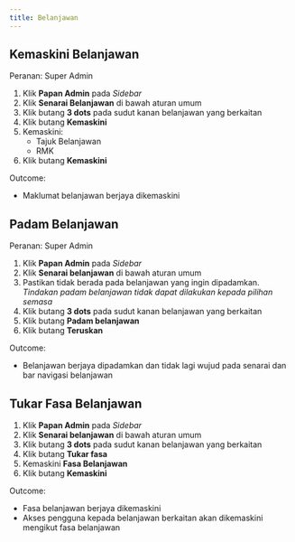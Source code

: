 ```yaml
---
title: Belanjawan
---
```


## Kemaskini Belanjawan
Peranan: Super Admin

1. Klik **Papan Admin** pada *Sidebar*
2. Klik **Senarai Belanjawan** di bawah aturan umum
3. Klik butang **3 dots** pada sudut kanan belanjawan yang berkaitan
4. Klik butang **Kemaskini**
5. Kemaskini:
    * Tajuk Belanjawan
    * RMK
6. Klik butang **Kemaskini**

Outcome: 
* Maklumat belanjawan berjaya dikemaskini

## Padam Belanjawan
Peranan: Super Admin

1. Klik **Papan Admin** pada *Sidebar*
2. Klik **Senarai belanjawan** di bawah aturan umum
3. Pastikan tidak berada pada belanjawan yang ingin dipadamkan. *Tindakan padam belanjawan tidak dapat dilakukan kepada pilihan semasa*
4. Klik butang **3 dots** pada sudut kanan belanjawan yang berkaitan
5. Klik butang **Padam belanjawan**
6. Klik butang **Teruskan**

Outcome:
* Belanjawan berjaya dipadamkan dan tidak lagi wujud pada senarai dan bar navigasi belanjawan

## Tukar Fasa Belanjawan
1. Klik **Papan Admin** pada *Sidebar*
2. Klik **Senarai belanjawan** di bawah aturan umum
3. Klik butang **3 dots** pada sudut kanan belanjawan yang berkaitan
4. Klik butang **Tukar fasa**
5. Kemaskini **Fasa Belanjawan**
6. Klik butang **Kemaskini**

Outcome:
* Fasa belanjawan berjaya dikemaskini 
* Akses pengguna kepada belanjawan berkaitan akan dikemaskini mengikut fasa belanjawan